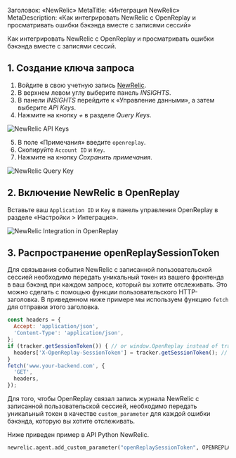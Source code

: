 Заголовок: «NewRelic»
MetaTitle: «Интеграция NewRelic»
MetaDescription: «Как интегрировать NewRelic с OpenReplay и просматривать ошибки бэкэнда вместе с записями сессий»

Как интегрировать NewRelic с OpenReplay и просматривать ошибки бэкэнда вместе с записями сессий.

## 1. Создание ключа запроса

1. Войдите в свою учетную запись [NewRelic](https://newrelic.com).
2. В верхнем левом углу выберите панель *INSIGHTS*.
3. В панели *INSIGHTS* перейдите к «Управление данными», а затем выберите *API Keys*.
4. Нажмите на кнопку *+* в разделе *Query Keys*.

![NewRelic API Keys](/static/newrelic-1.png#center)

5. В поле «Примечания» введите `openreplay`.
6. Скопируйте `Account ID` и `Key`.
7. Нажмите на кнопку *Сохранить примечания*.

![NewRelic Query Key](/static/newrelic-2.png#center)

## 2. Включение NewRelic в OpenReplay

Вставьте ваш `Application ID` и `Key` в панель управления OpenReplay в разделе «Настройки > Интеграция».

![NewRelic Integration in OpenReplay](/static/newrelic-3.jpg#center)

## 3. Распространение openReplaySessionToken

Для связывания события NewRelic с записанной пользовательской сессией необходимо передать уникальный токен из вашего фронтенда в ваш бэкэнд при каждом запросе, который вы хотите отслеживать. Это можно сделать с помощью функции пользовательского HTTP-заголовка. В приведенном ниже примере мы используем функцию `fetch` для отправки этого заголовка.


```javascript
const headers = {
  Accept: 'application/json',
  'Content-Type': 'application/json',
};
if (tracker.getSessionToken()) { // or window.OpenReplay instead of tracker if you're using the snippet
  headers['X-OpenReplay-SessionToken'] = tracker.getSessionToken(); // Inject openReplaySessionToken
}
fetch('www.your-backend.com', {
  'GET',
  headers,
});
```


Для того, чтобы OpenReplay связал запись журнала NewRelic с записанной пользовательской сессией, необходимо передать уникальный токен в качестве `custom_parameter` для каждой ошибки бэкэнда, которую вы хотите отслеживать.

Ниже приведен пример в API Python NewRelic.


```python
newrelic.agent.add_custom_parameter("openReplaySessionToken", OPENREPLAY_SESSION_TOKEN)
```

